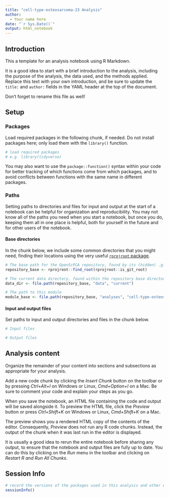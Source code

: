```yaml
---
title: "cell-type-osteosarcoma-23 Analysis"
author:
  - Your name here
date: "`r Sys.Date()`"
output: html_notebook
---
```



## Introduction

This a template for an analysis notebook using R Markdown.

It is a good idea to start with a brief introduction to the analysis, including the purpose of the analysis, the data used, and the methods applied.
Replace this text with your own introduction, and be sure to update the `title:` and `author:` fields in the YAML header at the top of the document.

Don't forget to rename this file as well!


## Setup

### Packages

Load required packages in the following chunk, if needed.
Do not install packages here; only load them with the `library()` function.

```r
# load required packages
# e.g. library(tidyverse)
```

You may also want to use the `package::function()` syntax within your code for better tracking of which functions come from which packages, and to avoid conflicts between functions with the same name in different packages.

### Paths

Setting paths to directories and files for input and output at the start of a notebook can be helpful for organization and reproducibility.
You may not know all of the paths you need when you start a notebook, but once you do, keeping them all in one place is helpful, both for yourself in the future and for other users of the notebook.


#### Base directories

In the chunk below, we include some common directories that you might need, finding their locations using the very useful [`rprojroot` package](https://rprojroot.r-lib.org/).

```r
# The base path for the OpenScPCA repository, found by its (hidden) .git directory
repository_base <- rprojroot::find_root(rprojroot::is_git_root)

# The current data directory, found within the repository base directory
data_dir <- file.path(repository_base, "data", "current")

# The path to this module
module_base <- file.path(repository_base, "analyses", "cell-type-osteosarcoma-23")
```

#### Input and output files

Set paths to input and output directories and files in the chunk below.

```r
# Input files

# Output files
```

## Analysis content

Organize the remainder of your content into sections and subsections as appropriate for your analysis.

Add a new code chunk by clicking the *Insert Chunk* button on the toolbar or by pressing *Ctrl+Alt+I* on Windows or Linux, *Cmd+Option+I* on a Mac.
Be sure to comment your code and explain your steps as you go.

When you save the notebook, an HTML file containing the code and output will be saved alongside it.
To preview the HTML file, click the *Preview* button or press *Ctrl+Shift+K* on Windows or Linux, *Cmd+Shift+K* on a Mac.

The preview shows you a rendered HTML copy of the contents of the editor.
Consequently, *Preview* does not run any R code chunks.
Instead, the output of the chunk when it was last run in the editor is displayed.

It is usually a good idea to rerun the entire notebook before sharing any output, to ensure that the notebook and output files are fully up to date.
You can do this by clicking on the *Run* menu in the toolbar and clicking on *Restart R and Run All Chunks*.


## Session Info

```r
# record the versions of the packages used in this analysis and other environment information
sessionInfo()
```
